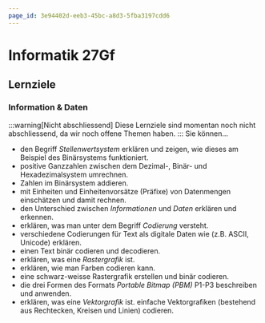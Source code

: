 ```yaml
---
page_id: 3e94402d-eeb3-45bc-a8d3-5fba3197cdd6
---
```


# Informatik 27Gf
<Semesterplan termine={termine} />

## Lernziele
### Information & Daten
:::warning[Nicht abschliessend]
Diese Lernziele sind momentan noch nicht abschliessend, da wir noch offene Themen haben.
:::
Sie können...
- den Begriff _Stellenwertsystem_ erklären und zeigen, wie dieses am Beispiel des Binärsystems funktioniert.
- positive Ganzzahlen zwischen dem Dezimal-, Binär- und Hexadezimalsystem umrechnen.
- Zahlen im Binärsystem addieren.
- mit Einheiten und Einheitenvorsätze (Präfixe) von Datenmengen einschätzen und damit rechnen.
- den Unterschied zwischen _Informationen_ und _Daten_ erklären und erkennen.
- erklären, was man unter dem Begriff _Codierung_ versteht.
- verschiedene Codierungen für Text als digitale Daten wie (z.B. ASCII, Unicode) erklären.
- einen Text binär codieren und decodieren.
- erklären, was eine _Rastergrafik_ ist.
- erklären, wie man Farben codieren kann.
- eine schwarz-weisse Rastergrafik erstellen und binär codieren.
- die drei Formen des Formats _Portable Bitmap (PBM)_ P1-P3 beschreiben und anwenden.
- erklären, was eine _Vektorgrafik_ ist.
einfache Vektorgrafiken (bestehend aus Rechtecken, Kreisen und Linien) codieren.
